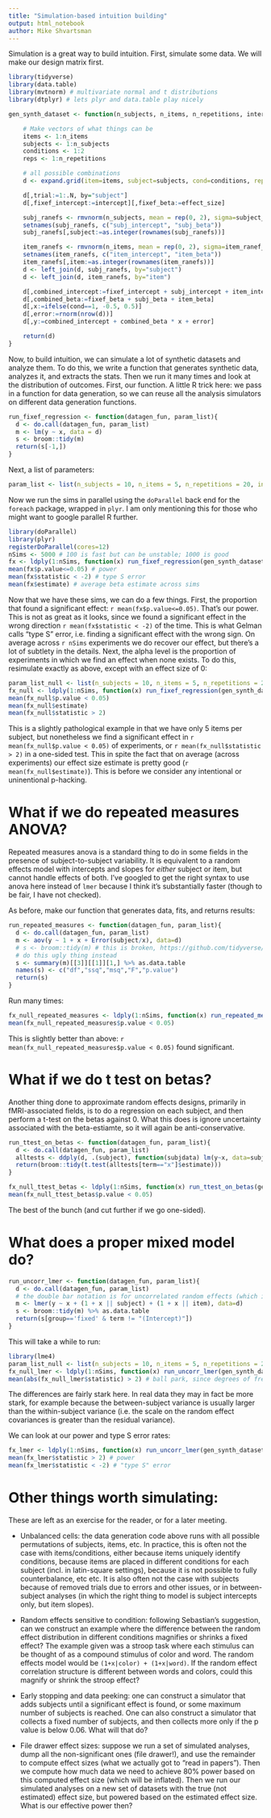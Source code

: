 ```yaml
---
title: "Simulation-based intuition building"
output: html_notebook
author: Mike Shvartsman
---
```


Simulation is a great way to build intuition. First, simulate some data. We will make our design matrix first. 

```r
library(tidyverse)
library(data.table)
library(mvtnorm) # multivariate normal and t distributions
library(dtplyr) # lets plyr and data.table play nicely

gen_synth_dataset <- function(n_subjects, n_items, n_repetitions, intercept, effect_size, subject_ranef_cov, item_ranef_cov){

	# Make vectors of what things can be 
	items <- 1:n_items
	subjects <- 1:n_subjects
	conditions <- 1:2
	reps <- 1:n_repetitions

	# all possible combinations
	d <- expand.grid(item=items, subject=subjects, cond=conditions, rep=reps) %>% as.data.table()

	d[,trial:=1:.N, by="subject"]
	d[,fixef_intercept:=intercept][,fixef_beta:=effect_size]

	subj_ranefs <- rmvnorm(n_subjects, mean = rep(0, 2), sigma=subject_ranef_cov) %>% as.data.table()
	setnames(subj_ranefs, c("subj_intercept", "subj_beta"))
	subj_ranefs[,subject:=as.integer(rownames(subj_ranefs))]

	item_ranefs <- rmvnorm(n_items, mean = rep(0, 2), sigma=item_ranef_cov) %>% as.data.table()
	setnames(item_ranefs, c("item_intercept", "item_beta"))
	item_ranefs[,item:=as.integer(rownames(item_ranefs))]
	d <- left_join(d, subj_ranefs, by="subject")
	d <- left_join(d, item_ranefs, by="item")

	d[,combined_intercept:=fixef_intercept + subj_intercept + item_intercept]
	d[,combined_beta:=fixef_beta + subj_beta + item_beta]
	d[,x:=ifelse(cond==1, -0.5, 0.5)]
	d[,error:=rnorm(nrow(d))]
	d[,y:=combined_intercept + combined_beta * x + error]

	return(d)
}
```

Now, to build intuition, we can simulate a lot of synthetic datasets and analyze them. To do this, we write a function that generates synthetic data, analyzes it, and extracts the stats. Then we run it many times and look at the distribution of outcomes. First, our function. A little R trick here: we pass in a function for data generation, so we can reuse all the analysis simulators on different data generation functions. 

```r
run_fixef_regression <- function(datagen_fun, param_list){
  d <- do.call(datagen_fun, param_list)
  m <- lm(y ~ x, data = d)
  s <- broom::tidy(m)
  return(s[-1,])
}
```

Next, a list of parameters: 
```r
param_list <- list(n_subjects = 10, n_items = 5, n_repetitions = 20, intercept=5, effect_size = 0.2,subject_ranef_cov=diag(2), item_ranef_cov=diag(2))
```

Now we run the sims in parallel using the `doParallel` back end for the `foreach` package, wrapped in `plyr`. I am only mentioning this for those who might want to google parallel R further. 

```r
library(doParallel)
library(plyr)
registerDoParallel(cores=12)
nSims <- 5000 # 100 is fast but can be unstable; 1000 is good
fx <- ldply(1:nSims, function(x) run_fixef_regression(gen_synth_dataset, param_list), .parallel=TRUE) %>% as.data.table
mean(fx$p.value<=0.05) # power
mean(fx$statistic < -2) # type S error
mean(fx$estimate) # average beta estimate across sims
```

Now that we have these sims, we can do a few things. First, the proportion that found a significant effect: `r mean(fx$p.value<=0.05)`. That's our power. This is not as great as it looks, since we found a significant effect in the wrong direction `r mean(fx$statistic < -2)` of the time. This is what Gelman calls "type S" error, i.e. finding a significant effect with the wrong sign. On average across `r nSims` experiments we do recover our effect, but there's a lot of subtlety in the details. Next, the alpha level is the proportion of experiments in which we find an effect when none exists. To do this, resimulate exactly as above, except with an effect size of 0: 

```r
param_list_null <- list(n_subjects = 10, n_items = 5, n_repetitions = 20, intercept=5, effect_size = 0, subject_ranef_cov=diag(2), item_ranef_cov=diag(2))
fx_null <- ldply(1:nSims, function(x) run_fixef_regression(gen_synth_dataset, param_list), .parallel=TRUE) %>% as.data.table
mean(fx_null$p.value < 0.05)
mean(fx_null$estimate)
mean(fx_null$statistic > 2)
```

This is a slightly pathological example in that we have only 5 items per subject, but nonetheless we find a significant effect in `r mean(fx_null$p.value < 0.05)` of experiments, or `r mean(fx_null$statistic > 2)` in a one-sided test. This in spite the fact that on average (across experiments) our effect size estimate is pretty good (`r mean(fx_null$estimate)`). This is before we consider any intentional or uninentional p-hacking.  

# What if we do repeated measures ANOVA? 

Repeated measures anova is a standard thing to do in some fields in the presence of subject-to-subject variability. It is equivalent to a random effects model with intercepts and slopes for *either* subject or item, but cannot handle effects of both. I've googled to get the right syntax to use anova here instead of `lmer` because I think it's substantially faster (though to be fair, I have not checked). 

As before, make our function that generates data, fits, and returns results: 
```r
run_repeated_measures <- function(datagen_fun, param_list){
  d <- do.call(datagen_fun, param_list)
  m <- aov(y ~ 1 + x + Error(subject/x), data=d)
  # s <- broom::tidy(m) # this is broken, https://github.com/tidyverse/broom/issues/95
  # do this ugly thing instead
  s <- summary(m)[[3]][[1]][1,] %>% as.data.table
  names(s) <- c("df","ssq","msq","F","p.value")
  return(s)
}
```

Run many times: 
```r
fx_null_repeated_measures <- ldply(1:nSims, function(x) run_repeated_measures(gen_synth_dataset, param_list), .parallel=TRUE) %>% as.data.table
mean(fx_null_repeated_measures$p.value < 0.05)
```
This is slightly better than above: `r mean(fx_null_repeated_measures$p.value < 0.05)` found significant. 

# What if we do t test on betas? 

Another thing done to approximate random effects designs, primarily in fMRI-associated fields, is to do a regression on each subject, and then perform a t-test on the betas against 0. What this does is ignore uncertainty associated with the beta-estiamte, so it will again be anti-conservative. 

```r
run_ttest_on_betas <- function(datagen_fun, param_list){
  d <- do.call(datagen_fun, param_list)
  alltests <- ddply(d, .(subject), function(subjdata) lm(y~x, data=subjdata) %>% broom::tidy()) %>% as.data.table
  return(broom::tidy(t.test(alltests[term=="x"]$estimate)))
}
```

```r
fx_null_ttest_betas <- ldply(1:nSims, function(x) run_ttest_on_betas(gen_synth_dataset, param_list), .parallel=TRUE) %>% as.data.table
mean(fx_null_ttest_betas$p.value < 0.05)
```
The best of the bunch (and cut further if we go one-sided). 

# What does a proper mixed model do? 
```r
run_uncorr_lmer <- function(datagen_fun, param_list){
  d <- do.call(datagen_fun, param_list)
  # the double bar notation is for uncorrelated random effects (which is what we generated with diagonal covariances)
  m <- lmer(y ~ x + (1 + x || subject) + (1 + x || item), data=d)
  s <- broom::tidy(m) %>% as.data.table
  return(s[group=='fixed' & term != "(Intercept)"])
}
```
This will take a while to run: 
```r
library(lme4)
param_list_null <- list(n_subjects = 10, n_items = 5, n_repetitions = 20, intercept=5, effect_size = 0 ,subject_ranef_cov=diag(2), item_ranef_cov=diag(2))
fx_null_lmer <- ldply(1:nSims, function(x) run_uncorr_lmer(gen_synth_dataset, param_list_null), .parallel=TRUE) %>% as.data.table
mean(abs(fx_null_lmer$statistic) > 2) # ball park, since degrees of freedom are not defined -- this is two-sided, one-sided will be even better. 
```
The differences are fairly stark here. In real data they may in fact be more stark, for example because the between-subject variance is usually larger than the within-subject variance (i.e. the scale on the random effect covariances is greater than the residual variance). 

We can look at our power and type S error rates: 
```r
fx_lmer <- ldply(1:nSims, function(x) run_uncorr_lmer(gen_synth_dataset, param_list), .parallel=TRUE) %>% as.data.table
mean(fx_lmer$statistic > 2) # power
mean(fx_lmer$statistic < -2) # "type S" error
```

# Other things worth simulating: 

These are left as an exercise for the reader, or for a later meeting. 

- Unbalanced cells: the data generation code above runs with all possible permutations of subjects, items, etc. In practice, this is often not the case with items/conditions, either because items uniquely identify conditions, because items are placed in different conditions for each subject (incl. in latin-square settings), because it is not possible to fully counterbalance, etc etc. It is also often not the case with subjects because of removed trials due to errors and other issues, or in between-subject analyses (in which the right thing to model is subject intercepts only, but item slopes). 

- Random effects sensitive to condition: following Sebastian's suggestion, can we construct an example where the difference between the random effect distribution in different conditions magnifies or shrinks a fixed effect? The example given was a stroop task where each stimulus can be thought of as a compound stimulus of color and word. The random effects model would be `(1+x|color) + (1+x|word)`. If the random effect correlation structure is different between words and colors, could this magnify or shrink the stroop effect? 

- Early stopping and data peeking: one can construct a simulator that adds subjects until a significant effect is found, or some maximum number of subjects is reached. One can also construct a simulator that collects a fixed number of subjects, and then collects more only if the p value is below 0.06. What will that do? 

- File drawer effect sizes: suppose we run a set of simulated analyses, dump all the non-significant ones (file drawer!), and use the remainder to compute effect sizes (what we actually got to "read in papers"). Then we compute how much data we need to achieve 80% power based on this computed effect size (which will be inflated). Then we run our simulated analyses on a new set of datasets with the true (not estimated) effect size, but powered based on the estimated effect size. What is our effective power then? 
